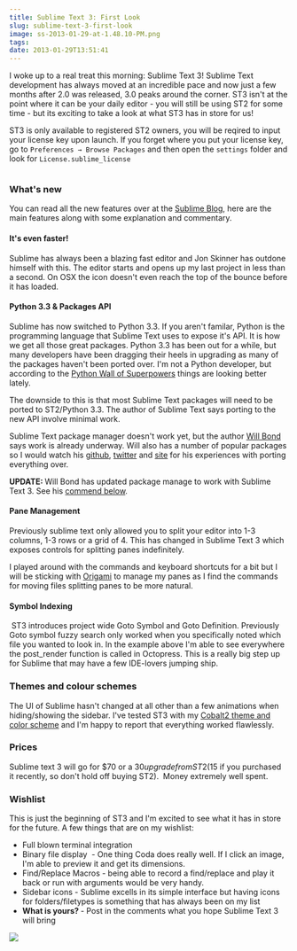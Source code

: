 ```yaml
---
title: Sublime Text 3: First Look
slug: sublime-text-3-first-look
image: ss-2013-01-29-at-1.48.10-PM.png
tags: 
date: 2013-01-29T13:51:41
---
```


I woke up to a real treat this morning: Sublime Text 3! Sublime Text development has always moved at an incredible pace and now just a few months after 2.0 was released, 3.0 peaks around the corner. ST3 isn't at the point where it can be your daily editor - you will still be using ST2 for some time - but its exciting to take a look at what ST3 has in store for us!

ST3 is only available to registered ST2 owners, you will be reqired to input your license key upon launch. If you forget where you put your license key, go to <code>Preferences → Browse Packages</code> and then open the <code>settings</code> folder and look for <code>License.sublime_license</code>

<img alt="" src="content" />

<h3>What's new</h3>

You can read all the new features over at the <a href="http://www.sublimetext.com/blog/articles/sublime-text-3-beta" target="_blank">Sublime Blog</a>, here are the main features along with some explanation and commentary.

<h4>It's even faster!</h4>

Sublime has always been a blazing fast editor and Jon Skinner has outdone himself with this. The editor starts and opens up my last project in less than a second. On OSX the icon doesn't even reach the top of the bounce before it has loaded.

<h4>Python 3.3 & Packages API</h4>

Sublime has now switched to Python 3.3. If you aren't familar, Python is the programming language that Sublime Text uses to expose it's API. It is how we get all those great packages. Python 3.3 has been out for a while, but many developers have been dragging their heels in upgrading as many of the packages haven't been ported over. I'm not a Python developer, but according to the <a href="https://python3wos.appspot.com/" target="_blank">Python Wall of Superpowers</a> things are looking better lately.

The downside to this is that most Sublime Text packages will need to be ported to ST2/Python 3.3. The author of Sublime Text says porting to the new API involve minimal work.

Sublime Text package manager doesn't work yet, but the author <a href="https://twitter.com/wbond" target="_blank">Will Bond</a> says work is already underway. Will also has a number of popular packages so I would watch his <a href="https://github.com/wbond/" target="_blank">github</a>, <a href="https://twitter.com/wbond" target="_blank">twitter</a> and <a href="http://wbond.net/sublime_packages" target="_blank">site</a> for his experiences with porting everything over.

<strong>UPDATE: </strong>Will Bond has updated package manage to work with Sublime Text 3. See his <a href="http://wesbos.com/sublime-text-3-first-look/#comment-1511">commend below</a>.

<h4>Pane Management</h4>

Previously sublime text only allowed you to split your editor into 1-3 columns, 1-3 rows or a grid of 4. This has changed in Sublime Text 3 which exposes controls for splitting panes indefinitely.

I played around with the commands and keyboard shortcuts for a bit but I will be sticking with <a href="https://github.com/SublimeText/Origami" target="_blank">Origami</a> to manage my panes as I find the commands for moving files splitting panes to be more natural.

<h4>Symbol Indexing</h4>

<img alt="" src="content" />
ST3 introduces project wide Goto Symbol and Goto Definition. Previously Goto symbol fuzzy search only worked when you specifically noted which file you wanted to look in. In the example above I'm able to see everywhere the post_render function is called in Octopress. This is a really big step up for Sublime that may have a few IDE-lovers jumping ship.

<h3>Themes and colour schemes</h3>

The UI of Sublime hasn't changed at all other than a few animations when hiding/showing the sidebar. I've tested ST3 with my <a href="https://github.com/wesbos/cobalt2/" target="_blank">Cobalt2 theme and color scheme</a> and I'm happy to report that everything worked flawlessly.

<h3>Prices</h3>

Sublime text 3 will go for $70 or a $30 upgrade from ST2 ($15 if you purchased it recently, so don't hold off buying ST2).  Money extremely well spent.

<h3>Wishlist</h3>

This is just the beginning of ST3 and I'm excited to see what it has in store for the future. A few things that are on my wishlist:

<ul>
    <li>Full blown terminal integration</li>
    <li>Binary file display  - One thing Coda does really well. If I click an image, I'm able to preview it and get its dimensions.</li>
    <li>Find/Replace Macros - being able to record a find/replace and play it back or run with arguments would be very handy.</li>
    <li>Sidebar icons - Sublime excells in its simple interface but having icons for folders/filetypes is something that has always been on my list</li>
    <li><strong>What is yours? </strong>- Post in the comments what you hope Sublime Text 3 will bring</li>
</ul>

<a href="https://sublimetextbook.com/?utm_source=st3firstlook&utm_medium=banner&utm_campaign=product"><img src="facebook-share2.png"></a>